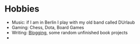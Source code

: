 # Hobbies

- Music: if I am in Berlin I play with my old band called DUrlaub
- Gaming: Chess, Dota, Board Games
- Writing: [Blogging](https://uzuzjmd.blogspot.com/), some random unfinished book projects
-
